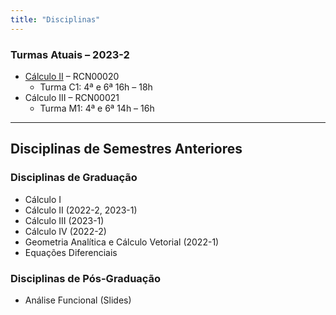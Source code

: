 ```yaml
---
title: "Disciplinas"
---
```


### Turmas Atuais -- 2023-2

-   [Cálculo II](calculoII/c2-2023-2.qmd) -- RCN00020
    -   Turma C1: 4ª e 6ª 16h -- 18h
-   Cálculo III -- RCN00021
    -   Turma M1: 4ª e 6ª 14h -- 16h

------------------------------------------------------------------------

## Disciplinas de Semestres Anteriores

### Disciplinas de Graduação

-   Cálculo I
-   Cálculo II (2022-2, 2023-1)
-   Cálculo III (2023-1)
-   Cálculo IV (2022-2)
-   Geometria Analítica e Cálculo Vetorial (2022-1)
-   Equações Diferenciais

### Disciplinas de Pós-Graduação

-   Análise Funcional (Slides)
